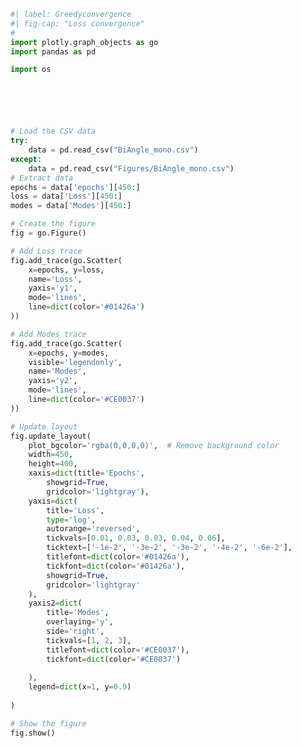```python
#| label: Greedyconvergence
#| fig-cap: "Loss convergence"
# 
import plotly.graph_objects as go
import pandas as pd

import os






# Load the CSV data
try:
    data = pd.read_csv("BiAngle_mono.csv")
except:
    data = pd.read_csv("Figures/BiAngle_mono.csv")
# Extract data
epochs = data['epochs'][450:]
loss = data['Loss'][450:]
modes = data['Modes'][450:]

# Create the figure
fig = go.Figure()

# Add Loss trace
fig.add_trace(go.Scatter(
    x=epochs, y=loss,
    name='Loss',
    yaxis='y1',
    mode='lines',
    line=dict(color='#01426a')
))

# Add Modes trace
fig.add_trace(go.Scatter(
    x=epochs, y=modes,
    visible='legendonly',
    name='Modes',
    yaxis='y2',
    mode='lines',
    line=dict(color='#CE0037')
))

# Update layout
fig.update_layout(
    plot_bgcolor='rgba(0,0,0,0)',  # Remove background color
    width=450, 
    height=400,  
    xaxis=dict(title='Epochs',
        showgrid=True,
        gridcolor='lightgray'),
    yaxis=dict(
        title='Loss',
        type='log',
        autorange='reversed',
        tickvals=[0.01, 0.03, 0.03, 0.04, 0.06],
        ticktext=['-1e-2', '-3e-2', '-3e-2', '-4e-2', '-6e-2'],
        titlefont=dict(color='#01426a'),
        tickfont=dict(color='#01426a'),
        showgrid=True,
        gridcolor='lightgray'
    ),
    yaxis2=dict(
        title='Modes',
        overlaying='y',
        side='right',
        tickvals=[1, 2, 3],
        titlefont=dict(color='#CE0037'),
        tickfont=dict(color='#CE0037')
        
    ),
    legend=dict(x=1, y=0.9)
    
)

# Show the figure
fig.show()

```
